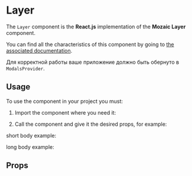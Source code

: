 
<Meta title="Components/Layer" component={Layer} />

# Layer

The `Layer` component is the **React.js** implementation of the **Mozaic Layer** component.

You can find all the characteristics of this component by going to [the associated documentation](https://mozaic.adeo.cloud/Components/Layer/).

Для корректной работы ваше приложение должно быть обернуто в `ModalsProvider`.

## Usage

To use the component in your project you must:

1. Import the component where you need it:

<Source language="javascript" code="import { Layer } from 'bigfish-wms--mozaic-react';" />

2. Call the component and give it the desired props, for example:

short body example:

<Canvas withSource="open">
    <Story story={ShortBody} />
</Canvas>

long body example:

<Canvas withSource="open">
    <Story story={LongBody} />
</Canvas>

## Props

<ArgsTable of={Layer} />
